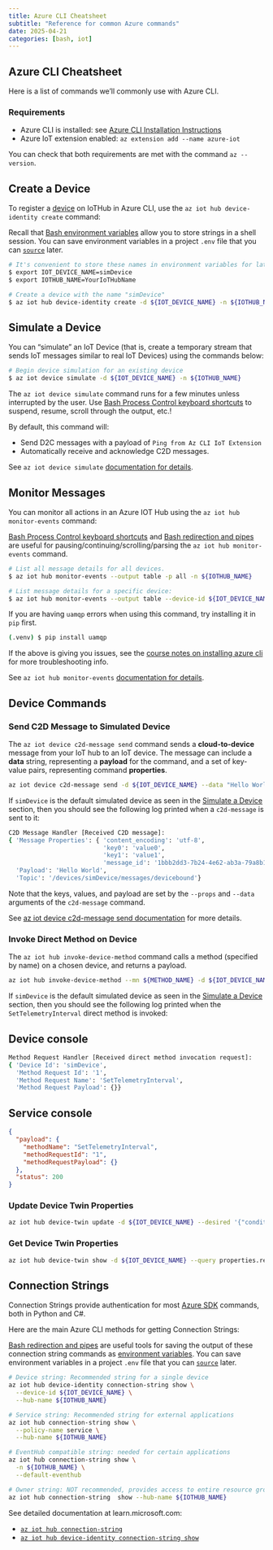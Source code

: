 ```yaml
---
title: Azure CLI Cheatsheet
subtitle: "Reference for common Azure commands"
date: 2025-04-21
categories: [bash, iot]
---
```


## Azure CLI Cheatsheet

Here is a list of commands we'll commonly use with Azure CLI.

### Requirements

- Azure CLI is installed: see [Azure CLI Installation Instructions](/notes/azure-features/#azure-cli)
- Azure IoT extension enabled: `az extension add --name azure-iot`

You can check that both requirements are met with the command `az --version`.

## Create a Device

To register a [device](https://learn.microsoft.com/en-us/azure/iot/iot-glossary?toc=%2Fazure%2Fiot-hub%2Ftoc.json&bc=%2Fazure%2Fiot-hub%2Fbreadcrumb%2Ftoc.json#device)
on IoTHub in Azure CLI, use the `az iot hub device-identity create` command:

::: {.callout-note .column-margin}
Recall that [Bash environment variables](/notes/bash-scripting/#environment-variables) allow you to store strings in a shell session.
You can save environment variables in a project `.env` file that you can [`source`](/notes/bash-scripting#code-reuse) later.
:::

```bash
# It's convenient to store these names in environment variables for later re-use
$ export IOT_DEVICE_NAME=simDevice
$ export IOTHUB_NAME=YourIoTHubName

# Create a device with the name "simDevice"
$ az iot hub device-identity create -d ${IOT_DEVICE_NAME} -n ${IOTHUB_NAME}
```

## Simulate a Device

You can "simulate" an IoT Device (that is, create a temporary stream that sends IoT messages similar to real IoT Devices)
using the commands below:

```bash
# Begin device simulation for an existing device
$ az iot device simulate -d ${IOT_DEVICE_NAME} -n ${IOTHUB_NAME}
```

::: {.callout-note .column-margin}
The `az iot device simulate` command runs for a few minutes unless interrupted by the user.
Use [Bash Process Control keyboard shortcuts](/notes/bash-essentials/#process-control)
to suspend, resume, scroll through the output, etc.!
:::

By default, this command will:

- Send D2C messages with a payload of `Ping from Az CLI IoT Extension`
- Automatically receive and acknowledge C2D messages.

See `az iot device simulate`
[documentation for details](https://learn.microsoft.com/en-us/cli/azure/iot/device?view=azure-cli-latest#az-iot-device-simulate).

## Monitor Messages

You can monitor all actions in an Azure IOT Hub using the `az iot hub monitor-events` command:

::: {.callout-note .column-margin}
[Bash Process Control keyboard shortcuts](/notes/bash-essentials/#process-control)
and [Bash redirection and pipes](/notes/bash-essentials/#redirection-and-pipes) are useful for
pausing/continuing/scrolling/parsing the `az iot hub monitor-events` command.
:::

```bash
# List all message details for all devices.
$ az iot hub monitor-events --output table -p all -n ${IOTHUB_NAME}

# List message details for a specific device:
$ az iot hub monitor-events --output table --device-id ${IOT_DEVICE_NAME} --hub-name ${IOTHUB_NAME}
```

::: {.callout-warning}
If you are having `uamqp` errors when using this command, try installing it in `pip` first.
```bash
(.venv) $ pip install uamqp
```

If the above is giving you issues, see the [course notes on installing azure cli](/notes/azure-features#azure-cli)
for more troubleshooting info.
:::

See `az iot hub monitor-events`
[documentation for details](https://learn.microsoft.com/en-us/cli/azure/iot/device?view=azure-cli-latest#az-iot-hub-monitor-events).

## Device Commands

### Send C2D Message to Simulated Device

The `az iot device c2d-message send` command sends a **cloud-to-device** message from your IoT hub to an IoT device.
The message can include a **data** string, representing a **payload** for the command, and a set of key-value pairs, representing command **properties**.

```bash
az iot device c2d-message send -d ${IOT_DEVICE_NAME} --data "Hello World" --props "key0=value0;key1=value1" -n ${IOTHUB_NAME}
```

If `simDevice` is the default simulated device as seen in the [Simulate a Device](#simulate-a-device) section,
then you should see the following log printed when a `c2d-message` is sent to it:

```bash
C2D Message Handler [Received C2D message]:
{ 'Message Properties': { 'content_encoding': 'utf-8',
                          'key0': 'value0',
                          'key1': 'value1',
                          'message_id': '1bbb2dd3-7b24-4e62-ab3a-79a8b13cb1fe'},
  'Payload': 'Hello World',
  'Topic': '/devices/simDevice/messages/devicebound'}
```

Note that the keys, values, and payload are set by the `--props` and `--data` arguments of the `c2d-message` command.

See [az iot device c2d-message send documentation](https://learn.microsoft.com/en-us/cli/azure/iot/device/c2d-message?view=azure-cli-latest#az-iot-device-c2d-message-send)
for more details.

### Invoke Direct Method on Device

The `az iot hub invoke-device-method` command calls a method (specified by name) on a chosen device, and returns a payload.

```bash
az iot hub invoke-device-method --mn ${METHOD_NAME} -d ${IOT_DEVICE_NAME} -n ${IOTHUB_NAME}
```

If `simDevice` is the default simulated device as seen in the [Simulate a Device](#simulate-a-device) section,
then you should see the following log printed when the `SetTelemetryInterval` direct method is invoked:

::: {.panel-tabset}

## Device console

```bash
Method Request Handler [Received direct method invocation request]:
{ 'Device Id': 'simDevice',
  'Method Request Id': '1',
  'Method Request Name': 'SetTelemetryInterval',
  'Method Request Payload': {}}
```

## Service console

```json
{
  "payload": {
    "methodName": "SetTelemetryInterval",
    "methodRequestId": "1",
    "methodRequestPayload": {}
  },
  "status": 200
}
```

:::

### Update Device Twin Properties

```bash
az iot hub device-twin update -d ${IOT_DEVICE_NAME} --desired '{"conditions":{"temperature":{"warning":98, "critical":107}}}' -n ${IOTHUB_NAME}
```

### Get Device Twin Properties

```bash
az iot hub device-twin show -d ${IOT_DEVICE_NAME} --query properties.reported -n ${IOTHUB_NAME}
```

## Connection Strings

Connection Strings provide authentication for most [Azure SDK](/notes/azure-sdks) commands, both in Python and C#.

Here are the main Azure CLI methods for getting Connection Strings:

::: {.callout-note .column-margin}
[Bash redirection and pipes](/notes/bash-essentials/#redirection-and-pipes) are useful
tools for saving the output of these connection string commands as [environment variables](/notes/bash-scripting/#environment-variables).
You can save environment variables in a project `.env` file that you can [`source`](/notes/bash-scripting#code-reuse) later.
:::

```bash
# Device string: Recommended string for a single device
az iot hub device-identity connection-string show \
  --device-id ${IOT_DEVICE_NAME} \
  --hub-name ${IOTHUB_NAME}

# Service string: Recommended string for external applications
az iot hub connection-string show \
  --policy-name service \
  --hub-name ${IOTHUB_NAME}

# EventHub compatible string: needed for certain applications
az iot hub connection-string show \
  -n ${IOTHUB_NAME} \
  --default-eventhub

# Owner string: NOT recommended, provides access to entire resource group.
az iot hub connection-string  show --hub-name ${IOTHUB_NAME}
```

See detailed documentation at learn.microsoft.com:

- [`az iot hub connection-string`](https://learn.microsoft.com/en-us/cli/azure/iot/hub/connection-string?view=azure-cli-latest)
- [`az iot hub device-identity connection-string show`](https://learn.microsoft.com/en-us/cli/azure/iot/hub/device-identity/connection-string?view=azure-cli-latest#az-iot-hub-device-identity-connection-string-show)
